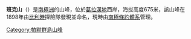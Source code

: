 {{unreferenced|time=2013-10-27T05:39:59+00:00}}
{{coord|64|54|S|63|3|W|display=title}}

'''班克山'''（{{lang-en|Mount Banck}}）是[[南極洲|南極洲]]的山峰，位於[[葛拉漢地|葛拉漢地]]西岸，海拔高度675米，該山峰在1898年由[[比利時|比利時]]探險隊發現並命名，現時由[[南極條約體系|南極條約體系]]管理。

{{DEFAULTSORT:Mount Banck}}
[[Category:帕默群島山峰|Category:帕默群島山峰]]


{{PalmerArchipelago-geo-stub}}